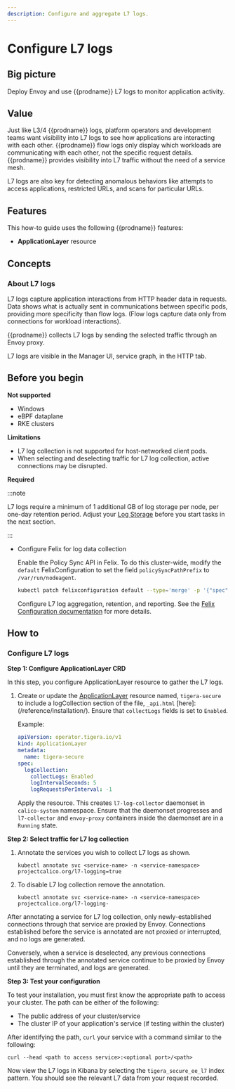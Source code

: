 ```yaml
---
description: Configure and aggregate L7 logs.
---
```


# Configure L7 logs

## Big picture

Deploy Envoy and use {{prodname}} L7 logs to monitor application activity.

## Value

Just like L3/4 {{prodname}} logs, platform operators and
development teams want visibility into L7 logs to see how applications are interacting with each
other. {{prodname}} flow logs only display which workloads are communicating
with each other, not the specific request details. {{prodname}} provides visibility into L7 traffic without the need of a service mesh.

L7 logs are also key for detecting anomalous behaviors like attempts to
access applications, restricted URLs, and scans for particular URLs.

## Features

This how-to guide uses the following {{prodname}} features:

- **ApplicationLayer** resource

## Concepts

### About L7 logs

L7 logs capture application interactions from HTTP header data in requests. Data shows what is actually sent in communications between specific pods, providing more specificity than flow logs. (Flow logs capture data only from connections for workload interactions).

{{prodname}} collects L7 logs by sending the selected traffic through an Envoy proxy.

L7 logs are visible in the Manager UI, service graph, in the HTTP tab.

## Before you begin

**Not supported**

- Windows
- eBPF dataplane
- RKE clusters

**Limitations**

- L7 log collection is not supported for host-networked client pods.
- When selecting and deselecting traffic for L7 log collection, active connections may be disrupted.

**Required**

:::note

L7 logs require a minimum of 1 additional GB of log storage per node, per one-day retention period. Adjust your [Log Storage](../../../operations/logstorage/adjust-log-storage-size.mdx) before you start tasks in the next section.

:::

- Configure Felix for log data collection

  Enable the Policy Sync API in Felix. To do this cluster-wide, modify the `default` FelixConfiguration to set the field `policySyncPathPrefix` to `/var/run/nodeagent`.

  ```bash
  kubectl patch felixconfiguration default --type='merge' -p '{"spec":{"policySyncPathPrefix":"/var/run/nodeagent"}}'
  ```

  Configure L7 log aggregation, retention, and reporting. See the
  [Felix Configuration documentation](../../../reference/component-resources/node/felix/configuration.mdx#calico-enterprise-specific-configuration)
  for more details.

## How to

### Configure L7 logs

**Step 1: Configure ApplicationLayer CRD**

In this step, you configure ApplicationLayer resource to gather the L7 logs.

1. Create or update the [ApplicationLayer](../../../reference/installation/api.mdx#operator.tigera.io/v1.ApplicationLayer)
   resource named, `tigera-secure` to include a logCollection section of the file, `_api.html` [here]: (/reference/installation/). Ensure that `collectLogs` fields is set to `Enabled`.

   Example:

   ```yaml
   apiVersion: operator.tigera.io/v1
   kind: ApplicationLayer
   metadata:
     name: tigera-secure
   spec:
     logCollection:
       collectLogs: Enabled
       logIntervalSeconds: 5
       logRequestsPerInterval: -1
   ```

   Apply the resource. This creates `l7-log-collector` daemonset in `calico-system` namespace. Ensure that the daemonset progresses and `l7-collector` and `envoy-proxy` containers inside the daemonset are in a `Running` state.

**Step 2: Select traffic for L7 log collection**

1. Annotate the services you wish to collect L7 logs as shown.

   ```
   kubectl annotate svc <service-name> -n <service-namespace> projectcalico.org/l7-logging=true
   ```

2. To disable L7 log collection remove the annotation.
   ```
   kubectl annotate svc <service-name> -n <service-namespace> projectcalico.org/l7-logging-
   ```

After annotating a service for L7 log collection, only newly-established connections through that service are proxied by Envoy. Connections established before the service is annotated are not proxied or interrupted, and no logs are generated.

Conversely, when a service is deselected, any previous connections established through the annotated service continue to be proxied by Envoy until they are terminated, and logs are generated.

**Step 3: Test your configuration**

To test your installation, you must first know the appropriate path to access your cluster.
The path can be either of the following:

- The public address of your cluster/service
- The cluster IP of your application's service (if testing within the cluster)

After identifying the path, `curl` your service with a command similar to the following:

```
curl --head <path to access service>:<optional port>/<path>
```

Now view the L7 logs in Kibana by selecting the `tigera_secure_ee_l7` index pattern. You
should see the relevant L7 data from your request recorded.
